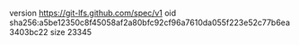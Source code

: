 version https://git-lfs.github.com/spec/v1
oid sha256:a5be12350c8f45058af2a80bfc92cf96a7610da055f223e52c77b6ea3403bc22
size 23345
